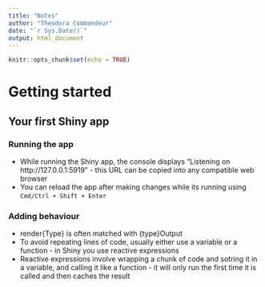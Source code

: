 ---
title: "Notes"
author: "Theodora Commandeur"
date: "`r Sys.Date()`"
output: html_document
---

```{r setup, include=FALSE}
knitr::opts_chunk$set(echo = TRUE)
```

# Getting started

## Your first Shiny app

### Running the app

* While running the Shiny app, the console displays "Listening on http://127.0.0.1:5919" - this URL can be copied into any compatible web browser  
* You can reload the app after making changes while its running using `Cmd/Ctrl + Shift + Enter`  

### Adding behaviour

* render{Type} is often matched with {type}Output 
* To avoid repeating lines of code, usually either use a variable or a function - in Shiny you use reactive expressions
* Reactive expressions involve wrapping a chunk of code and sotring it in a variable, and calling it like a function - it will only run the first time it is called and then caches the result

